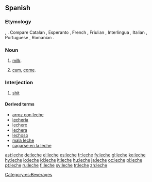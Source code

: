 {{see|lèche}}
==Spanish==

===Etymology===
{{L.|es}} {{term|lac||lang=la}}, {{term|lactis||lang=la}}. Compare Catalan {{term|llet||lang=ca}}, Esperanto {{term|lakto||lang=eo}}, French {{term|lait||lang=fr}}, Friulian {{term|lat|}}, Interlingua {{term|lacte|}}, Italian {{term|latte|lang=it}}, Portuguese {{term|leite||lang=pt}}, Romanian {{term|lapte||lang=ro}}.

===Noun===
{{es-noun-f|pl=leches}}

# [[milk]].
# {{context|vulgar|Spain|lang=es}} [[cum]], [[come]].

===Interjection===
{{infl|es|interjection}}

# {{context|vulgar|Spain|lang=es}} [[shit]]

====Derived terms====
*[[arroz con leche]]
*[[lechería]] {{f}}
*[[lechero]] {{m}}
*[[lechera]] {{f}}
*[[lechoso]]
*[[mala leche]]
*[[cagarse en la leche]]

[[Category:es:Beverages]]

[[ast:leche]]
[[de:leche]]
[[el:leche]]
[[es:leche]]
[[fr:leche]]
[[fy:leche]]
[[gl:leche]]
[[ko:leche]]
[[hy:leche]]
[[io:leche]]
[[id:leche]]
[[it:leche]]
[[hu:leche]]
[[ja:leche]]
[[oc:leche]]
[[pl:leche]]
[[pt:leche]]
[[ru:leche]]
[[fi:leche]]
[[sv:leche]]
[[tr:leche]]
[[zh:leche]]